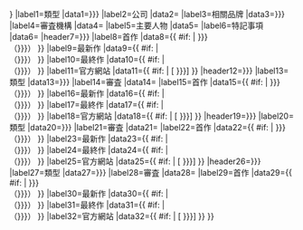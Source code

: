 {{Infobox
|tnavbar=美少女遊戲品牌
|headerstyle=background:#ccf; text-align:center; font-size:120%;
|labelstyle=background:#e6e9ff; white-space:nowrap;
|abovestyle=background:#ccf;
|above={{{ブランド名|{{{品牌}}}}}}
|label1=類型
|data1={{{ジャンル|{{{類型|[[十八禁遊戲]]}}}}}}
|label2=公司
|data2={{{企業名|}}}
|label3=相關品牌
|data3={{{関連ブランド|{{{相關品牌|}}}}}}
|label4=審査機構
|data4={{{審査|[[電腦軟體倫理機構|軟倫]]}}}
|label5=主要人物
|data5={{{主要人物|}}}
|label6=特記事項
|data6={{{特記事項|}}}
|header7={{{メインブランド|{{{主要品牌|}}}}}}
|label8=首作
|data8={{ #if: {{{デビュー作|}}}{{{首作|}}} | {{{デビュー作|{{{首作}}}}}}<br />（{{{デビュー作発売日|{{{首作發售日}}}}}}） }}
|label9=最新作
|data9={{ #if: {{{最新作|}}} | {{{最新作}}}<br />（{{{最新作発売日|{{{最新作發售日}}}}}}） }}
|label10=最終作
|data10={{ #if: {{{最終作|}}} | {{{最終作}}}<br />（{{{最終作発売日|{{{最終作發售日}}}}}}） }}
|label11=官方網站
|data11={{ #if: {{{URL|}}} | [{{{URL}}} {{{サイト名|{{{網站名稱|官方網站}}}}}}] }}
|header12={{{関連ブランド1|{{{相關品牌1|}}}}}}
|label13=類型
|data13={{{ジャンル2|{{{類型2|}}}}}}
|label14=審査
|data14={{{審査2|}}}
|label15=首作
|data15={{ #if: {{{デビュー作2|}}}{{{首作2|}}} | {{{デビュー作2|{{{首作2}}}}}}<br />（{{{デビュー作発売日2|{{{首作發售日2}}}}}}） }}
|label16=最新作
|data16={{ #if: {{{最新作2|}}} | {{{最新作2}}}<br />（{{{最新作発売日2|{{{最新作発売日2}}}}}}） }}
|label17=最終作
|data17={{ #if: {{{最終作2|}}} | {{{最終作2}}}<br />（{{{最終作発売日2|{{{最終作発売日2}}}}}}） }}
|label18=官方網站
|data18={{ #if: {{{URL2|}}} | [{{{URL2}}} {{{サイト名2|{{{網站名稱2|官方網站}}}}}}] }}
|header19={{{関連ブランド2|{{{相關品牌2|}}}}}}
|label20=類型
|data20={{{ジャンル3|{{{類型3|}}}}}}
|label21=審査
|data21={{{審査3|}}}
|label22=首作
|data22={{ #if: {{{デビュー作3|}}}{{{首作3|}}} | {{{デビュー作3|{{{首作3}}}}}}<br />（{{{デビュー作発売日3|{{{首作發售日3}}}}}}） }}
|label23=最新作
|data23={{ #if: {{{最新作3|}}} | {{{最新作3}}}<br />（{{{最新作発売日3|{{{最新作発売日3}}}}}}） }}
|label24=最終作
|data24={{ #if: {{{最終作3|}}} | {{{最終作3}}}<br />（{{{最終作発売日3|{{{最終作発売日3}}}}}}） }}
|label25=官方網站
|data25={{ #if: {{{URL3|}}} | [{{{URL3}}} {{{サイト名3|{{{網站名稱3|官方網站}}}}}}] }}
|header26={{{関連ブランド3|{{{相關品牌3|}}}}}}
|label27=類型
|data27={{{ジャンル4|{{{類型4|}}}}}}
|label28=審査
|data28={{{審査4|}}}
|label29=首作
|data29={{ #if: {{{デビュー作4|}}}{{{首作4|}}} | {{{デビュー作4|{{{首作4}}}}}}<br />（{{{デビュー作発売日4|{{{首作發售日4}}}}}}） }}
|label30=最新作
|data30={{ #if: {{{最新作4|}}} | {{{最新作4}}}<br />（{{{最新作発売日4|{{{最新作発売日4}}}}}}） }}
|label31=最終作
|data31={{ #if: {{{最終作4|}}} | {{{最終作4}}}<br />（{{{最終作発売日4|{{{最終作発売日4}}}}}}） }}
|label32=官方網站
|data32={{ #if: {{{URL4|}}} | [{{{URL4}}} {{{サイト名4|{{{網站名稱4|官方網站}}}}}}] }}
}}<noinclude>
{{documentation}}</noinclude>